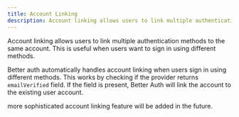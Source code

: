 ```yaml
---
title: Account Linking
description: Account linking allows users to link multiple authentication methods to the same account
---
```


Account linking allows users to link multiple authentication methods to the same account. This is useful when users want to sign in using different methods.

Better auth automatically handles account linking when users sign in using different methods. This works by checking if the provider returns `emailVerified` field. If the field is present, Better Auth will link the account to the existing user account.


<Callout>
more sophisticated account linking feature will be added in the future.
</Callout>
